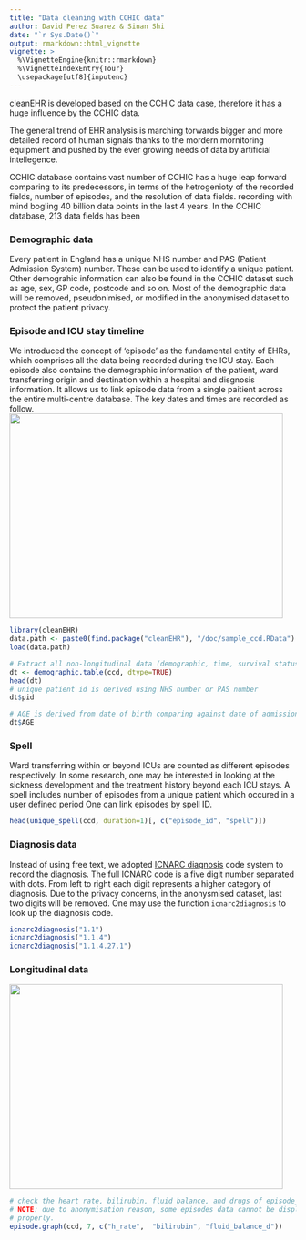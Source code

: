 ```yaml
---
title: "Data cleaning with CCHIC data"
author: David Perez Suarez & Sinan Shi
date: "`r Sys.Date()`"
output: rmarkdown::html_vignette
vignette: >
  %\VignetteEngine{knitr::rmarkdown}
  %\VignetteIndexEntry{Tour}
  \usepackage[utf8]{inputenc}
---
```



cleanEHR is developed based on the CCHIC data case, therefore it has a huge 
influence by the CCHIC data. 



The general trend of EHR analysis is marching torwards bigger and more detailed record 
of human signals thanks to the mordern mornitoring equipment and pushed by the ever growing 
needs of data by artificial intellegence. 

CCHIC database contains vast number of CCHIC has a huge leap forward comparing
to its predecessors, in terms of the hetrogenioty of the recorded fields,
number of episodes, and the resolution of data fields. recording with mind
bogling 40 billion data points in the last 4 years. 
In the CCHIC database, 213 data fields has been 



### Demographic data
Every patient in England has a unique NHS number and PAS (Patient Admission
System) number. These can be used to identify a unique patient. Other
demograhic information can also be found in the CCHIC dataset such as age, sex,
GP code, postcode and so on. Most of the demographic data will be removed,
pseudonimised, or modified in the anonymised dataset to protect the patient
privacy. 

### Episode and ICU stay timeline
We introduced the concept of 'episode' as the fundamental entity of EHRs, which
comprises all the data being recorded during the ICU stay. Each episode also
contains the demographic information of the patient, ward transferring origin
and destination within a hospital and disgnosis information. It allows us to 
link episode data from a single paitient across the entire multi-centre database. 
The key dates and times are recorded as follow. 
<img src=graphs/cchic_timeline.png width=480 height=360 />
```r
library(cleanEHR)
data.path <- paste0(find.package("cleanEHR"), "/doc/sample_ccd.RData")
load(data.path)

# Extract all non-longitudinal data (demographic, time, survival status, diagnosis)
dt <- demographic.table(ccd, dtype=TRUE)
head(dt)
# unique patient id is derived using NHS number or PAS number
dt$pid

# AGE is derived from date of birth comparing against date of admission
dt$AGE
```

### Spell
Ward transferring within or beyond ICUs are counted as different episodes respectively. 
In some research, one may be interested in looking at the sickness development and the treatment 
history beyond each ICU stays. A spell includes number of episodes from a
unique patient which occured in a user defined period One can link episodes by
spell ID. 
```r
head(unique_spell(ccd, duration=1)[, c("episode_id", "spell")])
```

### Diagnosis data
Instead of using free text, we adopted [ICNARC diagnosis](https://www.icnarc.org/Our-Audit/Audits/Cmp/Resources/Icm-Icnarc-Coding-Method) 
code system to record the diagnosis. The full ICNARC code is a five digit number separated 
with dots. From left to right each digit represents a higher category of diagnosis. Due 
to the privacy concerns, in the anonysmised dataset, last two digits will be removed. 
One may use the function `icnarc2diagnosis` to look up the diagnosis code.
```r
icnarc2diagnosis("1.1")
icnarc2diagnosis("1.1.4")
icnarc2diagnosis("1.1.4.27.1")
```

### Longitudinal data
<img src=graphs/item_ref.png width=480 height=360 />



```r
# check the heart rate, bilirubin, fluid balance, and drugs of episode_id = 7. 
# NOTE: due to anonymisation reason, some episodes data cannot be displayed
# properly. 
episode.graph(ccd, 7, c("h_rate",  "bilirubin", "fluid_balance_d"))
```
